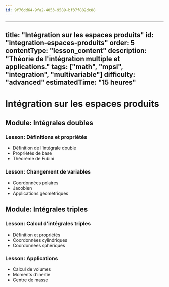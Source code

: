 ```yaml
---
id: 9f76dd64-9fa2-4053-9589-bf37f882dc88
---
```

---
title: "Intégration sur les espaces produits"
id: "integration-espaces-produits"
order: 5
contentType: "lesson_content"
description: "Théorie de l'intégration multiple et applications."
tags: ["math", "mpsi", "integration", "multivariable"]
difficulty: "advanced"
estimatedTime: "15 heures"
---

# Intégration sur les espaces produits

## Module: Intégrales doubles
### Lesson: Définitions et propriétés
- Définition de l'intégrale double
- Propriétés de base
- Théorème de Fubini

### Lesson: Changement de variables
- Coordonnées polaires
- Jacobien
- Applications géométriques

## Module: Intégrales triples
### Lesson: Calcul d'intégrales triples
- Définition et propriétés
- Coordonnées cylindriques
- Coordonnées sphériques

### Lesson: Applications
- Calcul de volumes
- Moments d'inertie
- Centre de masse